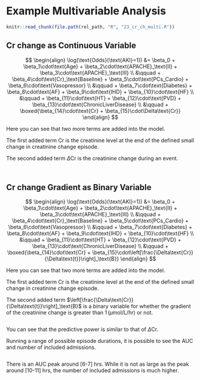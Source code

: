 # Example Multivariable Analysis

```r
knitr::read_chunk(file.path(rel_path, "R", "23_cr_ch_multi.R"))
```

## Cr change as Continuous Variable

$$
\begin{align}
\log(\text{Odds}(\text{AKI}=1)) &= \beta_0 + \beta_1\cdot\text{Age} + \beta_2\cdot\text{APACHE}_\text{II} + \beta_3\cdot\text{APACHE}_\text{III} \\
  &\qquad + \beta_4\cdot\text{Cr}_\text{Baseline} + \beta_5\cdot\text{PCs_Cardio} + \beta_6\cdot\text{Vasopressor} \\
  &\qquad + \beta_7\cdot\text{Diabetes} + \beta_8\cdot\text{AF} + \beta_9\cdot\text{IHD} + \beta_{10}\cdot\text{HF} \\
  &\qquad + \beta_{11}\cdot\text{HT} + \beta_{12}\cdot\text{PVD} + \beta_{13}\cdot\text{ChronicLiverDisease} \\
  &\qquad + \boxed{\beta_{14}\cdot\text{Cr} + \beta_{15}\cdot\Delta\text{Cr}}
\end{align}
$$

Here you can see that two more terms are added into the model.

The first added term $\text{Cr}$ is the creatinine level at the end of the defined
small change in creatinine change episode.

The second added term $\Delta\text{Cr}$ is the creatinine change during an event.

```r
```

```r
```

## Cr change Gradient as Binary Variable

$$
\begin{align}
\log(\text{Odds}(\text{AKI}=1)) &= \beta_0 + \beta_1\cdot\text{Age} + \beta_2\cdot\text{APACHE}_\text{II} + \beta_3\cdot\text{APACHE}_\text{III} \\
  &\qquad + \beta_4\cdot\text{Cr}_\text{Baseline} + \beta_5\cdot\text{PCs_Cardio} + \beta_6\cdot\text{Vasopressor} \\
  &\qquad + \beta_7\cdot\text{Diabetes} + \beta_8\cdot\text{AF} + \beta_9\cdot\text{IHD} + \beta_{10}\cdot\text{HF} \\
  &\qquad + \beta_{11}\cdot\text{HT} + \beta_{12}\cdot\text{PVD} + \beta_{13}\cdot\text{ChronicLiverDisease} \\
  &\qquad + \boxed{\beta_{14}\cdot\text{Cr} + \beta_{15}\cdot\left[\frac{\Delta\text{Cr}}{\Delta\text{t}}\right]_\text{B}}
\end{align}
$$

Here you can see that two more terms are added into the model.

The first added term $\text{Cr}$ is the creatinine level at the end of the defined
small change in creatinine change episode.

The second added term $\left[\frac{\Delta\text{Cr}}{\Delta\text{t}}\right]_\text{B}$ is a binary variable for whether
the gradient of the creatinine change is greater than $1\,(\mu\text{mol/L/hr})$ or not.

```r
```

You can see that the predictive power is similar to that of $\Delta\text{Cr}$.

Running a range of possible episode durations, it is possible to see the AUC and
number of included admissions.

```r
```

There is an AUC peak around [6-7] hrs. While it is not as large as the peak around [10-11] hrs,
the number of included admissions is much higher.
